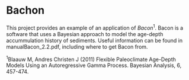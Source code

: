 Bachon
======

This project provides an example of an application of *Bacon*^1^. Bacon is a software that uses a Bayesian approach to model the age-depth accummulation history of sediments. Useful information can be found in  manualBacon_2.2.pdf, including where to get Bacon from. 



^1^Blaauw M, Andres Christen J (2011) Flexible Paleoclimate Age-Depth Models Using an Autoregressive Gamma Process. Bayesian Analysis, 6, 457-474.